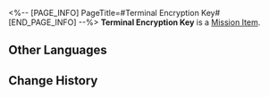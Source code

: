 <%-- [PAGE_INFO]
PageTitle=#Terminal Encryption Key#
[END_PAGE_INFO] --%>
{{Item Infobox
|id          = 140027
|image       = Item Terminal Encryption Key.png
|type        = Mission Item
|invCategory = Missions
|rarity      = 3
|effect      = 
|description = A custom key that can unlock the gear bridge inside the Silvermane Guard Restricted Zone. Only officers are granted access permissions.
}}
'''Terminal Encryption Key''' is a [[Mission Item]].

==Other Languages==
{{Other Languages
|en   = Terminal Encryption Key
|zhs  = 终端密钥
|zht  = 終端機金鑰
|ja   = 端末の暗号キー
|ko   = 단말 장치 암호키
|es   = Llave de encriptación de terminal
|fr   = Clé de chiffrement du panneau de contrôle
|ru   = Ключ шифрования терминала
|th   = คีย์เข้ารหัสเทอร์มินัล
|vi   = Khóa Mã Hóa Thiết Bị Đầu Cuối
|de   = Kodierschlüssel zum Terminal
|id   = Kunci Enkripsi Terminal
|pt   = CriptoChave de Terminal
}}

==Change History==
{{Change History|2.0}}
